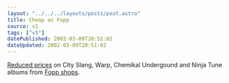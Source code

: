 ```yaml
---
layout: "../../../layouts/posts/post.astro"
title: Cheap as Fopp
source: v1
tags: ["v1"]
datePublished: 2002-03-09T20:51:02
dateUpdated: 2002-03-09T20:51:02
---
```


[Reduced prices][1] on City Slang, Warp, Chemikal Undergound and Ninja Tune albums from [Fopp shops][2].

[1]: http://www.fopp.co.uk/independents/indie_listing1.htm
[2]: http://www.fopp.co.uk/stores/shops.htm
